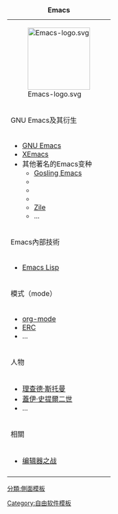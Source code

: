 {| class="navbox collapsed" style="float:right; clear:right; width: 16em;"
|+ '''Emacs'''
|-
|
[[File:Emacs-logo.svg|145px|center]]
|-
! GNU Emacs及其衍生
|-
| style="text-align:left" |
* [[GNU Emacs]]
* [[XEmacs]]
*其他著名的Emacs变种
** [[Gosling Emacs]]
** {{link-en|MicroEMACS|MicroEMACS}}
** {{link-en|mg (文本編輯器)|mg (editor)}}
** {{link-en|Freemacs|Freemacs}}
** [[Zile]]
** ...
|-
! Emacs內部技術
|-
| style="text-align:left" |
* [[Emacs Lisp]]
|-
! 模式（mode）
|-
| style="text-align:left" |
* [[org-mode]]
* [[ERC (IRC 客户端)|ERC]]
* ...
|-
! 人物
|-
| style="text-align:left" |
* [[理查德·斯托曼]]
* [[蓋伊·史提爾二世]]
* ...
|-
! 相關
|-
| style="text-align:left" |
* [[编辑器之战]]
|-
|{{navbar|Emacs|mini=1|style=text-align:right;}}
|}

<noinclude>
[[分類:側面模板]]
[[Category:自由软件模板]]
</noinclude>